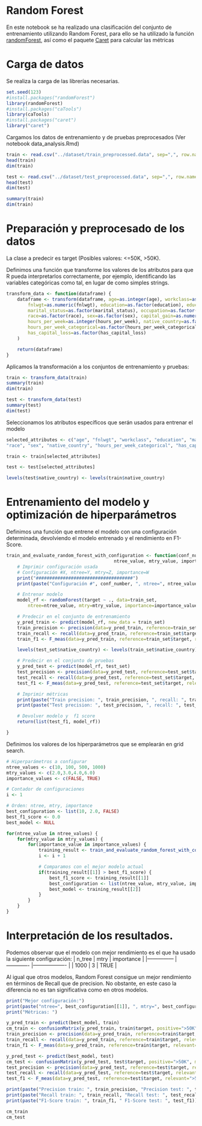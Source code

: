# Random Forest
En este notebook se ha realizado una clasificación del conjunto de entrenamiento utilizando Random Forest, para ello se ha utilizado la función [randomForest](https://www.rdocumentation.org/packages/randomForest/versions/4.6-14/topics/randomForest), así como el paquete [Caret](https://topepo.github.io/caret/) para calcular las métricas

# Carga de datos
Se realiza la carga de las librerías necesarias.
```r
set.seed(123)
#install.packages("randomForest")
library(randomForest)
#install.packages("caTools")
library(caTools)
#install.packages("caret")
library("caret")
```

Cargamos los datos de entrenamiento y de pruebas preprocesados (Ver notebook data_analysis.Rmd)

```r
train <- read.csv("../dataset/train_preprocessed.data", sep=",", row.names=NULL, header=TRUE)
head(train)
dim(train)

test <- read.csv("../dataset/test_preprocessed.data", sep=",", row.names=NULL, header=TRUE)
head(test)
dim(test)
```

```r
summary(train)
dim(train)	
```

# Preparación y preprocesado de los datos 
La clase a predecir es target (Posibles valores: <=50K, >50K).

Definimos una función que transforme los valores de los atributos para que R pueda interpretarlos correctamente, por ejemplo, identificando las variables categóricas como tal, en lugar de como simples strings.

```r
transform_data <- function(dataframe) {
    dataframe <- transform(dataframe, age=as.integer(age), workclass=as.factor(workclass),
        fnlwgt=as.numeric(fnlwgt), education=as.factor(education), education_num=as.integer(education_num),
        marital_status=as.factor(marital_status), occupation=as.factor(occupation), relationship=as.factor(relationship),
        race=as.factor(race), sex=as.factor(sex), capital_gain=as.numeric(capital_gain), capital_loss=as.numeric(capital_loss),
        hours_per_week=as.integer(hours_per_week), native_country=as.factor(native_country), target=as.factor(target),
        hours_per_week_categorical=as.factor(hours_per_week_categorical),has_capital_gain=as.factor(has_capital_gain),
        has_capital_loss=as.factor(has_capital_loss)
    )

    return(dataframe)
}
```

Aplicamos la transformación a los conjuntos de entrenamiento y pruebas:

```r
train <- transform_data(train)
summary(train)	
dim(train)

test <- transform_data(test)
summary(test)
dim(test)
```

Seleccionamos los atributos específicos que serán usados para entrenar el modelo
```r

selected_attributes <- c("age", "fnlwgt", "workclass", "education", "marital_status", "occupation", "relationship", 
"race", "sex", "native_country", "hours_per_week_categorical", "has_capital_gain", "has_capital_loss", "target")

train <- train[selected_attributes]

test <- test[selected_attributes]

levels(test$native_country) <- levels(train$native_country)

```

# Entrenamiento del modelo y optimización de hiperparámetros
Definimos una función que entrene el modelo con una configuración determinada, devolviendo el modelo entrenado y el rendimiento en F1-Score. 
```r
train_and_evaluate_random_forest_with_configuration <- function(conf_number, train_set, test_set, 
                                        ntree_value, mtry_value, importance_value) {
    # Imprimir configuración usada
    # Configuración #X, ntree=Y, mtry=Z, importance=W
    print("####################################")
    print(paste("Configuración #", conf_number, ", ntree=", ntree_value, ", mtry=", mtry_value, ", importance=", importance_value))

    # Entrenar modelo
    model_rf <- randomForest(target ~ ., data=train_set,
        ntree=ntree_value, mtry=mtry_value, importance=importance_value)

    # Predecir en el conjunto de entrenamiento
    y_pred_train <- predict(model_rf, new_data = train_set)
    train_precision <- precision(data=y_pred_train, reference=train_set$target, relevant=">50K")
    train_recall <- recall(data=y_pred_train, reference=train_set$target, relevant=">50K")
    train_f1 <- F_meas(data=y_pred_train, reference=train_set$target, relevant=">50K")

    levels(test_set$native_country) <- levels(train_set$native_country)

    # Predecir en el conjunto de pruebas
    y_pred_test <- predict(model_rf, test_set)
    test_precision <- precision(data=y_pred_test, reference=test_set$target, relevant=">50K")
    test_recall <- recall(data=y_pred_test, reference=test_set$target, relevant=">50K")
    test_f1 <- F_meas(data=y_pred_test, reference=test_set$target, relevant=">50K")

    # Imprimir métricas
    print(paste("Train precision: ", train_precision, ", recall: ", train_recall, ", F1-Score: ", train_f1))
    print(paste("Test precision: ", test_precision, ", recall: ", test_recall, ", F1-Score: ", test_f1))

    # Devolver modelo y  f1 score
    return(list(test_f1, model_rf))

}
```

Definimos los valores de los hiperparámetros que se emplearán en grid search.

```r
# Hiperparámetros a configurar
ntree_values <- c(10, 100, 500, 1000)
mtry_values <- c(2.0,3.0,4.0,6.0)
importance_values <- c(FALSE, TRUE)

# Contador de configuraciones 
i <- 1

# Orden: ntree, mtry, importance
best_configuration <- list(10, 2.0, FALSE)
best_f1_score <- 0.0
best_model <- NULL

for(ntree_value in ntree_values) {
    for(mtry_value in mtry_values) {
        for(importance_value in importance_values) {
            training_result <- train_and_evaluate_random_forest_with_configuration(i, train, test, ntree_value, mtry_value, importance_value)
            i <- i + 1

            # Comparamos con el mejor modelo actual
            if(training_result[[1]] > best_f1_score) {
                best_f1_score <- training_result[[1]]
                best_configuration <- list(ntree_value, mtry_value, importance_value)
                best_model <- training_result[[2]]
            }
        }
    }
}


```

# Interpretación de los resultados.
Podemos observar que el modelo con mejor rendimiento es el que ha usado la siguiente configuración:
|     n_tree    	|     mtry    	|     importance    	|
|---------------	|-------------	|-------------------	|
|     1000      	|     3       	|     TRUE          	|

Al igual que otros modelos, Random Forest consigue un mejor rendimiento en términos de Recall que de precision. No obstante, en este caso la diferencia no es tan significativa como en otros modelos.
```r
print("Mejor configuración:")
print(paste("ntree=", best_configuration[[1]], ", mtry=", best_configuration[[2]], ", importance=", best_configuration[[3]]))
print("Métricas: ")

y_pred_train <- predict(best_model, train)
cm_train <- confusionMatrix(y_pred_train, train$target, positive=">50K", mode= "prec_recall")
train_precision <- precision(data=y_pred_train, reference=train$target, relevant=">50K")
train_recall <- recall(data=y_pred_train, reference=train$target, relevant=">50K")
train_f1 <- F_meas(data=y_pred_train, reference=train$target, relevant=">50K")

y_pred_test <- predict(best_model, test)
cm_test <- confusionMatrix(y_pred_test, test$target, positive=">50K", mode= "prec_recall")
test_precision <- precision(data=y_pred_test, reference=test$target, relevant=">50K")
test_recall <- recall(data=y_pred_test, reference=test$target, relevant=">50K")
test_f1 <- F_meas(data=y_pred_test, reference=test$target, relevant=">50K")

print(paste("Precision train: ", train_precision, "Precision test: ", test_precision))
print(paste("Recall train: ", train_recall, "Recall test: ", test_recall))
print(paste("F1-Score train: ", train_f1, " F1-Score test: ", test_f1))

```


```r
cm_train
cm_test	
```

```r
```
